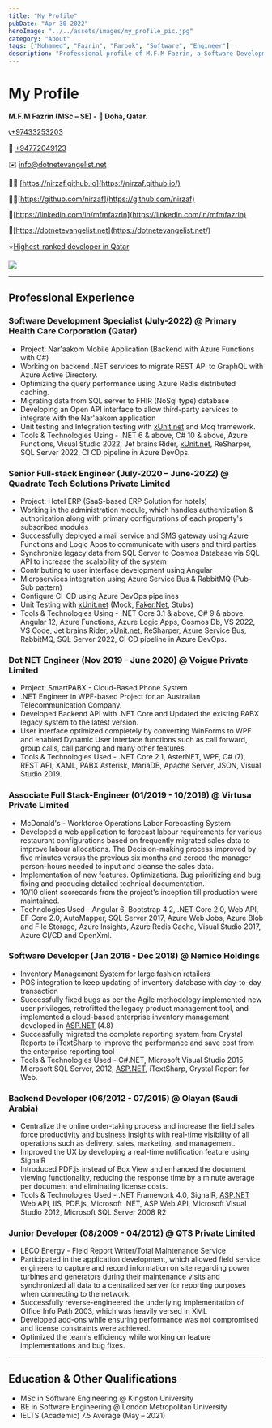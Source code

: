 ```yaml
---
title: "My Profile"
pubDate: "Apr 30 2022"
heroImage: "../../assets/images/my_profile_pic.jpg"
category: "About"
tags: ["Mohamed", "Fazrin", "Farook", "Software", "Engineer"]
description: "Professional profile of M.F.M Fazrin, a Software Development Specialist with extensive experience in .NET, Azure, and full-stack development."
---
```


# My Profile

**M.F.M Fazrin (MSc – SE) - 📌 Doha, Qatar.**

📞[+97433253203](tel:+97433253203)

📱 [+94772049123](https://wa.me/94772049123)

✉️ [info@dotnetevangelist.net](mailto:info@dotnetevangelist.net)

🤵🏻 [https://nirzaf.github.io](https://nirzaf.github.io/)

🐱‍👤[https://github.com/nirzaf](https://github.com/nirzaf)

💼[https://linkedin.com/in/mfmfazrin](https://linkedin.com/in/mfmfazrin)

📝[https://dotnetevangelist.net](https://dotnetevangelist.net/)

⭐[Highest-ranked developer in Qatar](https://stardev.io/top/developers/all/in/qatar)

[![](https://stardev.io/developers/nirzaf/badge/languages/global.svg)](https://stardev.io/developers/nirzaf)

---

## Professional Experience

### Software Development Specialist (July-2022) @ Primary Health Care Corporation (Qatar)
- Project: Nar'aakom Mobile Application (Backend with Azure Functions with C#)
- Working on backend .NET services to migrate REST API to GraphQL with Azure Active Directory.
- Optimizing the query performance using Azure Redis distributed caching.
- Migrating data from SQL server to FHIR (NoSql type) database
- Developing an Open API interface to allow third-party services to integrate with the Nar'aakom application
- Unit testing and Integration testing with [xUnit.net](http://xunit.net/) and Moq framework.
- Tools & Technologies Using - .NET 6 & above, C# 10 & above, Azure Functions, Visual Studio 2022, Jet brains Rider, [xUnit.net](http://xunit.net/), ReSharper, SQL Server 2022, CI CD pipeline in Azure DevOps.

### Senior Full-stack Engineer (July-2020 – June-2022) @ Quadrate Tech Solutions Private Limited
- Project: Hotel ERP (SaaS-based ERP Solution for hotels)
- Working in the administration module, which handles authentication & authorization along with primary configurations of each property's subscribed modules
- Successfully deployed a mail service and SMS gateway using Azure Functions and Logic Apps to communicate with users and third parties.
- Synchronize legacy data from SQL Server to Cosmos Database via SQL API to increase the scalability of the system
- Contributing to user interface development using Angular
- Microservices integration using Azure Service Bus & RabbitMQ (Pub-Sub pattern)
- Configure CI-CD using Azure DevOps pipelines
- Unit Testing with [xUnit.net](http://xunit.net/) (Mock, [Faker.Net](http://faker.net/), Stubs)
- Tools & Technologies Using - .NET Core 3.1 & above, C# 9 & above, Angular 12, Azure Functions, Azure Logic Apps, Cosmos Db, VS 2022, VS Code, Jet brains Rider, [xUnit.net](http://xunit.net/), ReSharper, Azure Service Bus, RabbitMQ, SQL Server 2022, CI CD pipeline in Azure DevOps.

### Dot NET Engineer (Nov 2019 - June 2020) @ Voigue Private Limited
- Project: SmartPABX - Cloud-Based Phone System
- .NET Engineer in WPF-based Project for an Australian Telecommunication Company.
- Developed Backend API with .NET Core and Updated the existing PABX legacy system to the latest version.
- User interface optimized completely by converting WinForms to WPF and enabled Dynamic User interface functions such as call forward, group calls, call parking and many other features.
- Tools & Technologies Used - .NET Core 2.1, AsterNET, WPF, C# (7), REST API, XAML, PABX Asterisk, MariaDB, Apache Server, JSON, Visual Studio 2019.

### Associate Full Stack-Engineer (01/2019 - 10/2019) @ Virtusa Private Limited
- McDonald's - Workforce Operations Labor Forecasting System
- Developed a web application to forecast labour requirements for various restaurant configurations based on frequently migrated sales data to improve labour allocations. The Decision-making process improved by five minutes versus the previous six months and zeroed the manager person-hours needed to input and cleanse the sales data.
- Implementation of new features. Optimizations. Bug prioritizing and bug fixing and producing detailed technical documentation.
- 10/10 client scorecards from the project's inception till production were maintained.
- Technologies Used - Angular 6, Bootstrap 4.2, .NET Core 2.0, Web API, EF Core 2.0, AutoMapper, SQL Server 2017, Azure Web Jobs, Azure Blob and File Storage, Azure Insights, Azure Redis Cache, Visual Studio 2017, Azure CI/CD and OpenXml.

### Software Developer (Jan 2016 - Dec 2018) @ Nemico Holdings
- Inventory Management System for large fashion retailers
- POS integration to keep updating of inventory database with day-to-day transaction
- Successfully fixed bugs as per the Agile methodology implemented new user privileges, retrofitted the legacy product management tool, and implemented a cloud-based enterprise inventory management developed in [ASP.NET](http://asp.net/) (4.8)
- Successfully migrated the complete reporting system from Crystal Reports to iTextSharp to improve the performance and save cost from the enterprise reporting tool
- Tools & Technologies Used - C#.NET, Microsoft Visual Studio 2015, Microsoft SQL Server, 2012, [ASP.NET](http://asp.net/), iTextSharp, Crystal Report for Web.

### Backend Developer (06/2012 - 07/2015) @ Olayan (Saudi Arabia)
- Centralize the online order-taking process and increase the field sales force productivity and business insights with real-time visibility of all operations such as delivery, sales, marketing, and management.
- Improved the UX by developing a real-time notification feature using SignalR
- Introduced PDF.js instead of Box View and enhanced the document viewing functionality, reducing the response time by a minute average per document and eliminating license costs.
- Tools & Technologies Used - .NET Framework 4.0, SignalR, [ASP.NET](http://asp.net/) Web API, IIS, PDF.js, Microsoft .NET, ASP Web API, Microsoft Visual Studio 2012, Microsoft SQL Server 2008 R2

### Junior Developer (08/2009 - 04/2012) @ QTS Private Limited
- LECO Energy - Field Report Writer/Total Maintenance Service
- Participated in the application development, which allowed field service engineers to capture and record information on site regarding power turbines and generators during their maintenance visits and synchronized all data to a centralized server for reporting purposes when connecting to the network.
- Successfully reverse-engineered the underlying implementation of Office Info Path 2003, which was heavily versed in XML
- Developed add-ons while ensuring performance was not compromised and license constraints were achieved. 
- Optimized the team's efficiency while working on feature implementations and bug fixes.

---

## Education & Other Qualifications
- MSc in Software Engineering @ Kingston University
- BE in Software Engineering @ London Metropolitan University
- IELTS (Academic) 7.5 Average (May – 2021)

